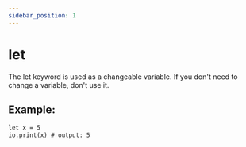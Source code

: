```yaml
---
sidebar_position: 1
---
```


# let

The let keyword is used as a changeable variable. If you don't need to change a variable, don't use it.

## Example:

```txt title="example.ces"
let x = 5
io.print(x) # output: 5
```